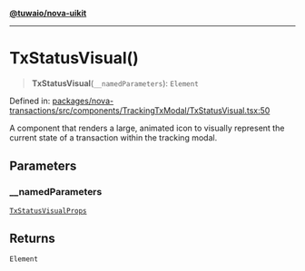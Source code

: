 [**@tuwaio/nova-uikit**](../../../README.md)

***

# TxStatusVisual()

> **TxStatusVisual**(`__namedParameters`): `Element`

Defined in: [packages/nova-transactions/src/components/TrackingTxModal/TxStatusVisual.tsx:50](https://github.com/TuwaIO/nova-uikit/blob/eac112e7837b18e42b510f826448b83af4bada15/packages/nova-transactions/src/components/TrackingTxModal/TxStatusVisual.tsx#L50)

A component that renders a large, animated icon to visually represent the
current state of a transaction within the tracking modal.

## Parameters

### \_\_namedParameters

[`TxStatusVisualProps`](../type-aliases/TxStatusVisualProps.md)

## Returns

`Element`
